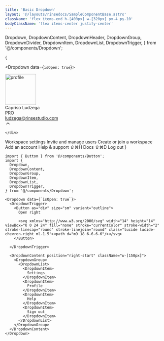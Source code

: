 ```yaml
---
title: 'Basic Dropdown'
layout: '@/layouts/rinsedocs/SampleComponentBase.astro'
className: 'flex items-end h-[400px] w-[320px] px-4 py-10'
bodyClassName: 'flex items-center justify-center'
---
```


  Dropdown,
  DropdownContent,
  DropdownHeader,
  DropdownGroup,
  DropdownDivider,
  DropdownItem,
  DropdownList,
  DropdownTrigger,
} from '@/components/Dropdown';

{

<Dropdown data={`isOpen: true`}>
  <DropdownTrigger className="w-full focus-visible:ring-0">
    <div class="rounded-lg px-4 py-2.5 flex items-center gap-3 justify-between bg-white shadow-md">
      <div class="flex items-center">
        <Image src={profilePic} alt="profile" width="100" class="size-12 rounded-full border-2 border-white shadow-md"/>
        <div class="ml-4">
          <div class="mb-1 flex items-center gap-2 text-gray-900 text-sm font-semibold">
            Capriso Ludzega
            <div class="flex items-center px-1.5 h-5 text-[10px] rounded-full bg-violet-500 text-violet-100">
              PRO
            </div>
          </div>
          <div class="text-gray-500 text-xs">ludzega@rinsestudio.com</div>
        </div>
      </div>
      <svg xmlns="http://www.w3.org/2000/svg" width="18" height="18" viewBox="0 0 24 24" fill="none" stroke="currentColor" stroke-width="2" stroke-linecap="round" stroke-linejoin="round" class="lucide lucide-chevron-up"><path d="m18 15-6-6-6 6"/></svg>

    </div>
  </DropdownTrigger>
  <DropdownContent position-top className="w-full">
    <DropdownGroup>
      <DropdownHeader>Workspace settings</DropdownHeader>
      <DropdownList>
        <DropdownItem>
          Invite and manage users
        </DropdownItem> 
        <DropdownItem>
          Create or join a workspace
        </DropdownItem>
        <DropdownItem>
          Add an account
        </DropdownItem>    
      </DropdownList>
    </DropdownGroup>
    <DropdownDivider />
    <DropdownGroup>
      <DropdownList>
        <DropdownItem>
          Help & support
          <span class="ml-auto text-xs tracking-widest opacity-60">⇧⌘H</span>
        </DropdownItem>
        <DropdownItem>
          Docs
          <span class="ml-auto text-xs tracking-widest opacity-60">⇧⌘D</span>
        </DropdownItem>
      </DropdownList>
    </DropdownGroup>
    <DropdownDivider />
    <DropdownGroup>
      <DropdownList>
        <DropdownItem>
          Log out
        </DropdownItem>
      </DropdownList>
    </DropdownGroup>

  </DropdownContent>
</Dropdown>}

```mdx
import { Button } from '@/components/Button';
import {
  Dropdown,
  DropdownContent,
  DropdownGroup,
  DropdownItem,
  DropdownList,
  DropdownTrigger,
} from '@/components/Dropdown';

<Dropdown data={`isOpen: true`}>
  <DropdownTrigger>
    <Button as="div" size="sm" variant="outline">
      Open right

      <svg xmlns="http://www.w3.org/2000/svg" width="14" height="14" viewBox="0 0 24 24" fill="none" stroke="currentColor" stroke-width="2" stroke-linecap="round" stroke-linejoin="round" class="lucide lucide-chevron-right ml-1.5"><path d="m9 18 6-6-6-6"/></svg>
    </Button>

  </DropdownTrigger>

  <DropdownContent position="right-start" className="w-[150px]">
    <DropdownGroup>
      <DropdownList>
        <DropdownItem>
          Settings
        </DropdownItem>
        <DropdownItem>
          Profile
        </DropdownItem>
        <DropdownItem>
          Help
        </DropdownItem>        
        <DropdownItem>
          Sign out
        </DropdownItem>
      </DropdownList>
    </DropdownGroup>
  </DropdownContent>
</Dropdown>
```
